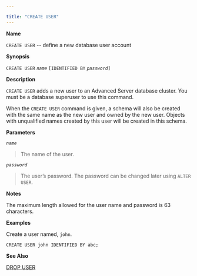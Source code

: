 ---

title: "CREATE USER"
---

<div id="create_user" class="registered_link"></div>

**Name**

`CREATE USER` -- define a new database user account

**Synopsis**

`CREATE USER` *`name`* `[IDENTIFIED BY` *`password`*`]`

**Description**

`CREATE USER` adds a new user to an Advanced Server database cluster. You must be a database superuser to use this command.

When the `CREATE USER` command is given, a schema will also be created with the same name as the new user and owned by the new user. Objects with unqualified names created by this user will be created in this schema.

**Parameters**

*`name`*

> The name of the user.

*`password`*

> The user’s password. The password can be changed later using `ALTER USER`.

**Notes**

The maximum length allowed for the user name and password is 63 characters.

**Examples**

Create a user named, `john`.

```
CREATE USER john IDENTIFIED BY abc;
```

**See Also**

[DROP USER](https://www.enterprisedb.com/edb-docs/d/edb-postgres-advanced-server/reference/database-compatibility-for-oracle-developers-reference-guide/11/Database_Compatibility_for_Oracle_Developers_Reference_Guide.1.075.html#)